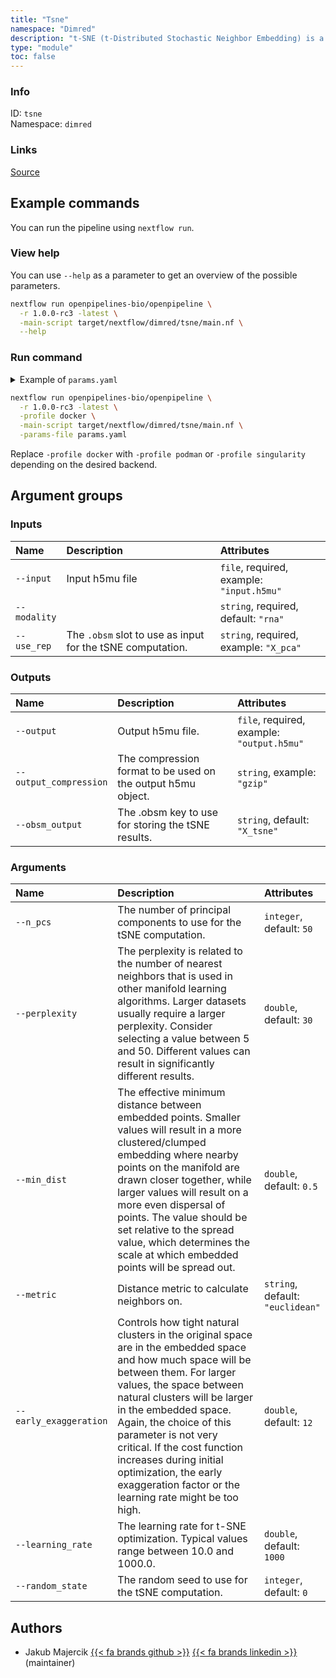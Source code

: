 ```yaml
---
title: "Tsne"
namespace: "Dimred"
description: "t-SNE (t-Distributed Stochastic Neighbor Embedding) is a dimensionality reduction technique used to visualize high-dimensional data in a low-dimensional space, revealing patterns and clusters by preserving local data similarities"
type: "module"
toc: false
---
```


::: {.column-margin}

### Info

ID: `tsne`  
Namespace: `dimred`

### Links
[Source](https://github.com/openpipelines-bio/openpipeline/blob/1.0.0-rc3/./src/dimred/tsne){.btn-action .btn-sm .btn-info .btn role="button"}

:::



## Example commands

You can run the pipeline using `nextflow run`.

### View help

You can use `--help` as a parameter to get an overview of the possible parameters.

```bash
nextflow run openpipelines-bio/openpipeline \
  -r 1.0.0-rc3 -latest \
  -main-script target/nextflow/dimred/tsne/main.nf \
  --help
```

### Run command

<details>
<summary>Example of `params.yaml`</summary>
```yaml
# Inputs
input: # please fill in - example: "input.h5mu"
modality: # please fill in - example: "rna"
use_rep: # please fill in - example: "X_pca"

# Outputs
# output: "$id.$key.output.h5mu"
# output_compression: "gzip"
obsm_output: "X_tsne"

# Arguments
n_pcs: 50
perplexity: 30.0
min_dist: 0.5
metric: "euclidean"
early_exaggeration: 12.0
learning_rate: 1000.0
random_state: 0

# Nextflow input-output arguments
publish_dir: # please fill in - example: "output/"
# param_list: "my_params.yaml"
```
</details>

```bash
nextflow run openpipelines-bio/openpipeline \
  -r 1.0.0-rc3 -latest \
  -profile docker \
  -main-script target/nextflow/dimred/tsne/main.nf \
  -params-file params.yaml
```

:::{.callout-note}
Replace `-profile docker` with `-profile podman` or `-profile singularity` depending on the desired backend.
:::

## Argument groups

### Inputs

|Name         |Description                                                |Attributes                                |
|:------------|:----------------------------------------------------------|:-----------------------------------------|
|`--input`    |Input h5mu file                                            |`file`, required, example: `"input.h5mu"` |
|`--modality` |                                                           |`string`, required, default: `"rna"`      |
|`--use_rep`  |The `.obsm` slot to use as input for the tSNE computation. |`string`, required, example: `"X_pca"`    |


### Outputs

|Name                   |Description                                                  |Attributes                                 |
|:----------------------|:------------------------------------------------------------|:------------------------------------------|
|`--output`             |Output h5mu file.                                            |`file`, required, example: `"output.h5mu"` |
|`--output_compression` |The compression format to be used on the output h5mu object. |`string`, example: `"gzip"`                |
|`--obsm_output`        |The .obsm key to use for storing the tSNE results.           |`string`, default: `"X_tsne"`              |


### Arguments

|Name                   |Description                                                                                                                                                                                                                                                                                                                                                                                                          |Attributes                       |
|:----------------------|:--------------------------------------------------------------------------------------------------------------------------------------------------------------------------------------------------------------------------------------------------------------------------------------------------------------------------------------------------------------------------------------------------------------------|:--------------------------------|
|`--n_pcs`              |The number of principal components to use for the tSNE computation.                                                                                                                                                                                                                                                                                                                                                  |`integer`, default: `50`         |
|`--perplexity`         |The perplexity is related to the number of nearest neighbors that is used in other manifold learning algorithms. Larger datasets usually require a larger perplexity. Consider selecting a value between 5 and 50. Different values can result in significantly different results.                                                                                                                                   |`double`, default: `30`          |
|`--min_dist`           |The effective minimum distance between embedded points. Smaller values will result in a more clustered/clumped embedding where nearby points on the manifold are drawn closer together, while larger values will result on a more even dispersal of points. The value should be set relative to the spread value, which determines the scale at which embedded points will be spread out.                            |`double`, default: `0.5`         |
|`--metric`             |Distance metric to calculate neighbors on.                                                                                                                                                                                                                                                                                                                                                                           |`string`, default: `"euclidean"` |
|`--early_exaggeration` |Controls how tight natural clusters in the original space are in the embedded space and how much space will be between them. For larger values, the space between natural clusters will be larger in the embedded space. Again, the choice of this parameter is not very critical. If the cost function increases during initial optimization, the early exaggeration factor or the learning rate might be too high. |`double`, default: `12`          |
|`--learning_rate`      |The learning rate for t-SNE optimization. Typical values range between 10.0 and 1000.0.                                                                                                                                                                                                                                                                                                                              |`double`, default: `1000`        |
|`--random_state`       |The random seed to use for the tSNE computation.                                                                                                                                                                                                                                                                                                                                                                     |`integer`, default: `0`          |

## Authors


  * Jakub Majercik [{{< fa brands github >}}](https://github.com/jakubmajercik) [{{< fa brands linkedin >}}](https://linkedin.com/in/jakubmajercik) (maintainer)
